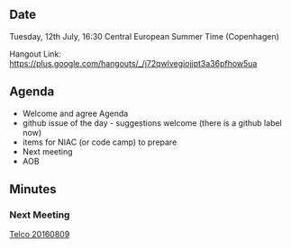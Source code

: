 ==Date==

Tuesday, 12th July, 16:30 Central European Summer Time (Copenhagen)

Hangout Link: https://plus.google.com/hangouts/_/j72qwlvegiojjpt3a36pfhow5ua

==Agenda==

* Welcome and agree Agenda
* github issue of the day - suggestions welcome (there is a github label now)
* items for NIAC (or code camp) to prepare
* Next meeting
* AOB


==Minutes==

===Next Meeting===

[[Telco 20160809]]